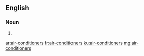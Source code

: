 ==English==

===Noun===
{{head|en|plural}}

# {{plural of|air-conditioner|lang=en}}

[[ar:air-conditioners]]
[[fr:air-conditioners]]
[[ku:air-conditioners]]
[[mg:air-conditioners]]